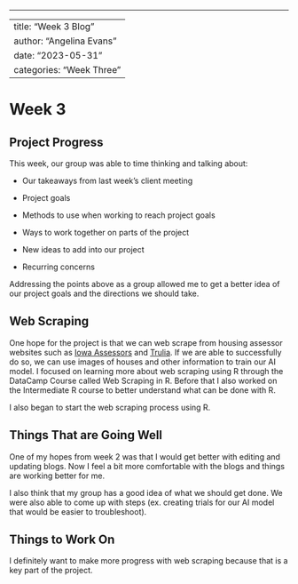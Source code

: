 ------------------------------------------------------------------------

---
title: "Week 3 Blog"
author: "Angelina Evans"
date: "2023-05-31"
categories: "Week Three"
---

# Week 3

## Project Progress

This week, our group was able to time thinking and talking about:

-    Our takeaways from last week's client meeting

-   Project goals

-   Methods to use when working to reach project goals

-   Ways to work together on parts of the project

-   New ideas to add into our project

-   Recurring concerns

Addressing the points above as a group allowed me to get a better idea of our project goals and the directions we should take.

## Web Scraping

One hope for the project is that we can web scrape from housing assessor websites such as [Iowa Assessors](https://iowaassessors.com/) and [Trulia](https://www.trulia.com/). If we are able to successfully do so, we can use images of houses and other information to train our AI model. I focused on learning more about web scraping using R through the DataCamp Course called Web Scraping in R. Before that I also worked on the Intermediate R course to better understand what can be done with R.

I also began to start the web scraping process using R.

## Things That are Going Well

One of my hopes from week 2 was that I would get better with editing and updating blogs. Now I feel a bit more comfortable with the blogs and things are working better for me.

I also think that my group has a good idea of what we should get done. We were also able to come up with steps (ex. creating trials for our AI model that would be easier to troubleshoot).

## Things to Work On

I definitely want to make more progress with web scraping because that is a key part of the project.
